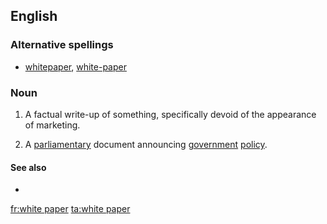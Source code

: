 ==English==

===Alternative spellings===
* [[whitepaper]], [[white-paper]]

===Noun===
{{en-noun|sg=[[white]] [[paper]]}}

# {{management|marketing}} A factual write-up of something, specifically devoid of the  appearance of marketing.
#{{British|Ireland|politics}} A [[parliamentary]] document announcing [[government]] [[policy]].

====See also====
*{{pedialite}}

[[fr:white paper]]
[[ta:white paper]]